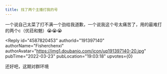 ```yaml
---
title: 找了两个主播打我的号
---
```



<Forum groupName="原神" groupUrl="https://www.douban.com/group/genshin/" archivedAt="2025-05-16T16:41:38.098Z">
  <Post
    id="262993891"
    title="找了两个主播打我的号"
    url="https://www.douban.com/group/topic/262993891/?_spm_id=MTg3MjM5MzM5"
    pubTime="2022-03-23"
    highlightUserId="191397140"
  >
一个说自己太菜了打不满一个劲给我道歉，一个说我这个号太痛苦了，用的最难打的两个c（优菈和魈）😭😭😭

<Reply
  id="4587820453"
  authorId="191397140"
  authorName="Fisherchenxi"
  authorAvatar="https://img1.doubanio.com/icon/up191397140-20.jpg"
  pubTime="2022-03-23"
  pubLocation="19:03:18"
  upvotes={0}
>
还好吧，这期对群环境
</Reply>
  </Post>
</Forum>
